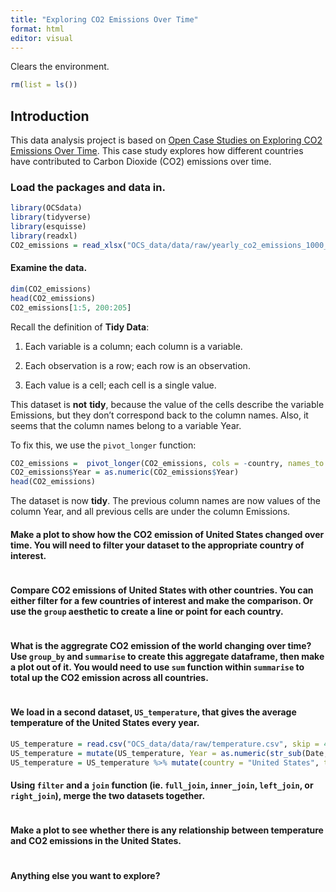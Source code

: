 ```yaml
---
title: "Exploring CO2 Emissions Over Time"
format: html
editor: visual
---
```


Clears the environment.

```r
rm(list = ls())
```

## Introduction

This data analysis project is based on [Open Case Studies on Exploring CO2 Emissions Over Time](https://www.opencasestudies.org/ocs-bp-co2-emissions/). This case study explores how different countries have contributed to Carbon Dioxide (CO2) emissions over time.

### Load the packages and data in.

```r
library(OCSdata)
library(tidyverse)
library(esquisse)
library(readxl)
CO2_emissions = read_xlsx("OCS_data/data/raw/yearly_co2_emissions_1000_tonnes.xlsx")
```

#### Examine the data.

```r
dim(CO2_emissions)
head(CO2_emissions)
CO2_emissions[1:5, 200:205]
```

Recall the definition of **Tidy Data**:

1.  Each variable is a column; each column is a variable.

2.  Each observation is a row; each row is an observation.

3.  Each value is a cell; each cell is a single value.

This dataset is **not** **tidy**, because the value of the cells describe the variable Emissions, but they don't correspond back to the column names. Also, it seems that the column names belong to a variable Year.

To fix this, we use the `pivot_longer` function:

```r
CO2_emissions =  pivot_longer(CO2_emissions, cols = -country, names_to = "Year", values_to = "Emissions")
CO2_emissions$Year = as.numeric(CO2_emissions$Year)
head(CO2_emissions)
```

The dataset is now **tidy**. The previous column names are now values of the column Year, and all previous cells are under the column Emissions.

#### Make a plot to show how the CO2 emission of United States changed over time. You will need to filter your dataset to the appropriate country of interest.

```r

```

#### Compare CO2 emissions of United States with other countries. You can either filter for a few countries of interest and make the comparison. Or use the `group` aesthetic to create a line or point for each country.

```r

```

#### What is the aggregrate CO2 emission of the world changing over time? Use `group_by` and `summarise` to create this aggregate dataframe, then make a plot out of it. You would need to use `sum` function within `summarise` to total up the CO2 emission across all countries.

```r

```

#### We load in a second dataset, `US_temperature`, that gives the average temperature of the United States every year.

```r
US_temperature = read.csv("OCS_data/data/raw/temperature.csv", skip = 4)
US_temperature = mutate(US_temperature, Year = as.numeric(str_sub(Date, start = 1, end = 4)))
US_temperature = US_temperature %>% mutate(country = "United States", temperature = Value) %>% select(-Anomaly, -Value)
```

#### Using `filter` and a `join` function (ie. `full_join`, `inner_join`, `left_join`, or `right_join`), merge the two datasets together.

```r

```

#### Make a plot to see whether there is any relationship between temperature and CO2 emissions in the United States.

```r

```

#### Anything else you want to explore?

```r

```
